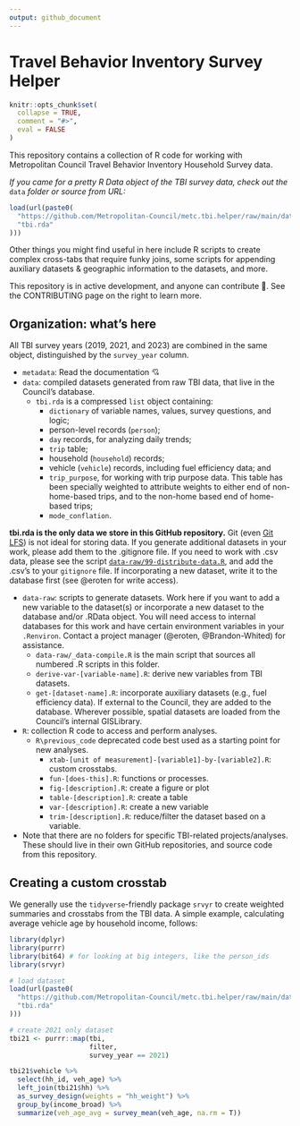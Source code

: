 ```yaml
---
output: github_document
---
```

# Travel Behavior Inventory Survey Helper

```r
knitr::opts_chunk$set(
  collapse = TRUE,
  comment = "#>",
  eval = FALSE
)
```

This repository contains a collection of R code for working with Metropolitan Council Travel Behavior Inventory Household Survey data. 

_If you came for a pretty R Data object of the TBI survey data, check out the_ `data` _folder or source from URL:_

```r
load(url(paste0(
  "https://github.com/Metropolitan-Council/metc.tbi.helper/raw/main/data/",
  "tbi.rda"
)))
```

Other things you might find useful in here include R scripts to create complex cross-tabs that require funky joins, some scripts for appending auxiliary datasets & geographic information to the datasets, and more. 

This repository is in active development, and anyone can contribute 🤝. See the CONTRIBUTING page on the right to learn more. 

## Organization: what's here

All TBI survey years (2019, 2021, and 2023) are combined in the same object, distinguished by the `survey_year` column.  

* `metadata`: Read the documentation 💘 
* `data`: compiled datasets generated from raw TBI data, that live in the Council's database.
  * `tbi.rda` is a compressed `list` object containing:
      * `dictionary` of variable names, values, survey questions, and logic;
      * person-level records (`person`);
      * `day` records, for analyzing daily trends;
      * `trip` table;
      * household (`household`) records;
      * vehicle (`vehicle`) records, including fuel efficiency data; and
      * `trip_purpose`, for working with trip purpose data. This table has been specially weighted to attribute weights to either end of non-home-based trips, and to the non-home based end of home-based trips;
      * `mode_conflation`.

**tbi.rda is the only data we store in this GitHub repository.**  Git (even [Git LFS](https://git-lfs.github.com/)) is not ideal for storing data. If you generate additional datasets in your work, please add them to the .gitignore file. If you need to work with .csv data, please see the script [`data-raw/99-distribute-data.R`](data-raw/99-distribute-data.R), and add the .csv's to your `gitignore` file. If incorporating a new dataset, write it to the database first (see @eroten for write access).

* `data-raw`: scripts to generate datasets. Work here if you want to add a new variable to the dataset(s) or incorporate a new dataset to the database and/or .RData object. You will need access to internal databases for this work and have certain environment variables in your `.Renviron`. Contact a project manager (@eroten, @Brandon-Whited) for assistance. 
  * `data-raw/_data-compile.R` is the main script that sources all numbered .R scripts in this folder. 
  * `derive-var-[variable-name].R`: derive new variables from TBI datasets. 
  * `get-[dataset-name].R`: incorporate auxiliary datasets (e.g., fuel efficiency data). If external to the Council, they are added to the database. Wherever possible, spatial datasets are loaded from the Council's internal GISLibrary.
* `R`: collection R code to access and perform analyses.
  * `R\previous_code` deprecated code best used as a starting point for new analyses.
    * `xtab-[unit of measurement]-[variable1]-by-[variable2].R`: custom crosstabs.
    * `fun-[does-this].R`: functions or processes.
    * `fig-[description].R`: create a figure or plot
    * `table-[description].R`: create a table
    * `var-[description].R`: create a new variable
    * `trim-[description].R`: reduce/filter the dataset based on a variable. 

* Note that there are no folders for specific TBI-related projects/analyses. These should live in their own GitHub repositories, and source code from this repository.

## Creating a custom crosstab

We generally use the `tidyverse`-friendly package `srvyr` to create weighted summaries and crosstabs from the TBI data. A simple example, calculating average vehicle age by household income, follows:

```r
library(dplyr)
library(purrr)
library(bit64) # for looking at big integers, like the person_ids
library(srvyr)

# load dataset
load(url(paste0(
  "https://github.com/Metropolitan-Council/metc.tbi.helper/raw/main/data/",
  "tbi.rda"
)))

# create 2021 only dataset
tbi21 <- purrr::map(tbi,
                    filter,
                    survey_year == 2021)

tbi21$vehicle %>%
  select(hh_id, veh_age) %>% 
  left_join(tbi21$hh) %>%
  as_survey_design(weights = "hh_weight") %>%
  group_by(income_broad) %>%
  summarize(veh_age_avg = survey_mean(veh_age, na.rm = T))
```
